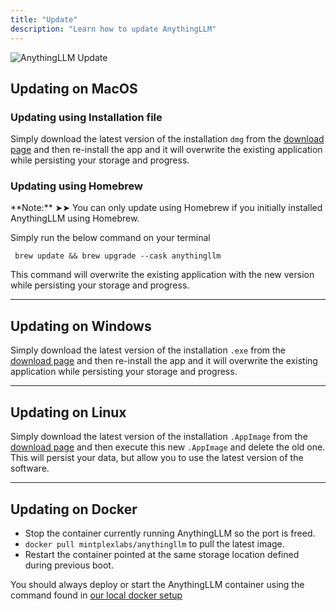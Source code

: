 ```yaml
---
title: "Update"
description: "Learn how to update AnythingLLM"
---
```



<Image
  src="/images/guides/update.png"
  height={1080}
  width={1920}
  quality={100}
  alt="AnythingLLM Update"
/>

## Updating on MacOS

### Updating using Installation file

Simply download the latest version of the installation `dmg` from the [download page](https://useanything.com/download) and then re-install the app and it will overwrite the existing application while persisting your storage and progress.

### Updating using Homebrew

<Callout type="warning" emoji="⚠️">
  **Note:** ➤➤ You can only update using Homebrew if you initially installed
  AnythingLLM using Homebrew.
</Callout>

Simply run the below command on your terminal

```shell copy
 brew update && brew upgrade --cask anythingllm
```

This command will overwrite the existing application with the new version while persisting your storage and progress.

---

## Updating on Windows

Simply download the latest version of the installation `.exe` from the [download page](https://useanything.com/download) and then re-install the app and it will overwrite the existing application while persisting your storage and progress.

---

## Updating on Linux

Simply download the latest version of the installation `.AppImage` from the [download page](https://useanything.com/download) and then execute this new `.AppImage` and delete the old one. This will persist your data, but allow you to use the latest version of the software.

---

## Updating on Docker

- Stop the container currently running AnythingLLM so the port is freed.
- `docker pull mintplexlabs/anythingllm` to pull the latest image.
- Restart the container pointed at the same storage location defined during previous boot.

You should always deploy or start the AnythingLLM container using the command found in [our local docker setup](/installation/self-hosted/local-docker#recommend-way-to-run-dockerized-anythingllm)
